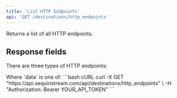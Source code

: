 ```yaml
---
title: 'List HTTP Endpoints'
api: 'GET /destinations/http_endpoints'
---
```



Returns a list of all HTTP endpoints.

## Response fields

There are three types of HTTP endpoints:

<ResponseField name="data" type="data[]">
Where `data` is one of:

<ResponseSnippet />
</ResponseField>

<RequestExample>
  ```bash cURL
  curl -X GET "https://api.sequinstream.com/api/destinations/http_endpoints" \
    -H "Authorization: Bearer YOUR_API_TOKEN"
  ```
</RequestExample>

<ListResponseExample /> 